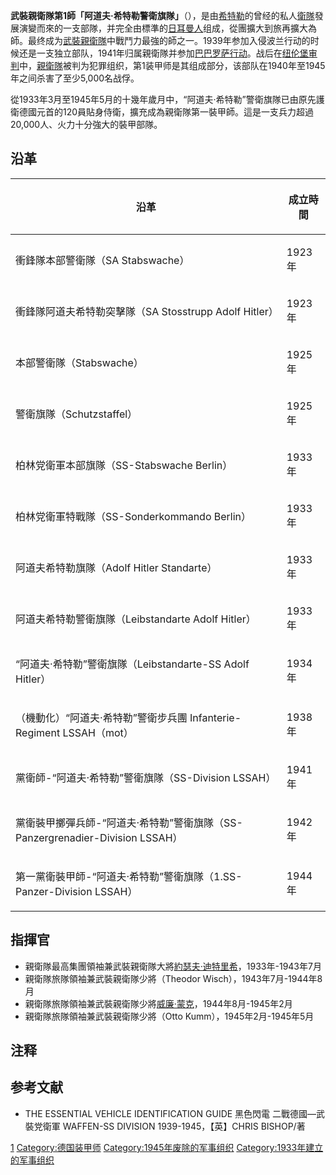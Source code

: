 {{Unreferenced |time=2010-08-14T07:36:49+00:00 }}
{{noteTA
|G1=Military
|G2=地名
}}
{{Infobox Military Unit
|unit_name=武裝親衛隊第1師
|image=[[File:1._SS-Panzer-Division_Leibstandarte-SS_Adolf_Hitler.svg|125px]]
|dates=1923年至1945年
|country={{flag|Nazi Germany}}
|branch=[[武装党卫队|武装党卫队]]
|type=裝甲师
|named_for= [[阿道夫·希特勒|阿道夫·希特勒]]
|motto= 吾之荣誉即忠诚
|colors= 黑色
|march= <!--军歌-->
|mascot= 鑰匙
|battles=[[薩爾(國際管轄時期)|1935年重占薩爾]]<br />[[萊因蘭|1936年重占萊因非武裝區]]<br />[[德奧合併|1938年進佔奧地利]]<br />[[蘇台德區問題|1939年占領捷克斯洛伐克]]<br />[[波蘭戰役|1939年入侵波蘭]]<br />[[法國戰役|1940年入侵低地國與法國]]<br />[[希臘戰役|1941年入侵巴爾幹]]<br />[[巴巴羅薩行動|1941年-1942年入侵蘇聯]]<br />[[第三次卡爾可夫戰役|1943年卡爾可夫戰役]]<br />[[義大利攻防戰_(二戰)|1943年義大利戰役]]<br />[[庫爾斯克战役|1943年庫爾斯克战役]]<br />[[諾曼第戰役|1944年西線]]<br />[[盧提西行動|盧提西行動]]<br />[[法萊茲包圍戰|法萊茲包圍戰]]<br />[[突出部之役|阿登反擊戰]]<br />[[巴拉頓湖戰役|1945年東方戰線]]
|notable_commanders = {{unbulleted list|[[约瑟夫·迪特里希|约瑟夫·迪特里希]] | {{Tsl|en|Theoder Wisch|提奧多·维施}} |[[威廉·蒙克|威廉·蒙克]] |{{Tsl|en|Otto Kumm|奥托·库姆}} }}
}}
'''武裝親衛隊第1師「阿道夫·希特勒警衛旗隊」'''（{{lang-de|'''1. SS-Division Leibstandarte-SS Adolf Hitler'''}}），是由[[希特勒|希特勒]]的曾经的私人[[保鏢|衛隊]]發展演變而來的一支部隊，并完全由標準的[[日耳曼人|日耳曼人]]组成，從團擴大到旅再擴大為師。最终成为[[武裝親衛隊|武裝親衛隊]]中戰鬥力最強的師之一。1939年参加入侵波兰行动的时候还是一支独立部队，1941年归属親衛隊并参加[[巴巴罗萨行动|巴巴罗萨行动]]。战后在[[纽伦堡审判|纽伦堡审判]]中，[[親衛隊|親衛隊]]被判为犯罪组织，第1装甲师是其组成部分，该部队在1940年至1945年之间杀害了至少5,000名战俘。

從1933年3月至1945年5月的十幾年歲月中，“阿道夫·希特勒”警衛旗隊已由原先護衛德國元首的120員貼身侍衛，擴充成為親衛隊第一裝甲師。這是一支兵力超過20,000人、火力十分強大的裝甲部隊。

== 沿革 ==

{| class="wikitable"
|-
! '''沿革''' !! '''成立時間'''
|-
| 衝鋒隊本部警衛隊（SA Stabswache） || 1923年
|-
| 衝鋒隊阿道夫希特勒突擊隊（SA Stosstrupp Adolf Hitler） || 1923年
|-
|     本部警衛隊（Stabswache） || 1925年
|-
|     警衛旗隊（Schutzstaffel） || 1925年
|-
| 柏林党衛軍本部旗隊（SS-Stabswache Berlin） || 1933年
|-
| 柏林党衛軍特戰隊（SS-Sonderkommando Berlin） || 1933年
|-
| 阿道夫希特勒旗隊（Adolf Hitler Standarte） || 1933年
|-
| 阿道夫希特勒警衛旗隊（Leibstandarte Adolf Hitler） || 1933年
|-
| “阿道夫·希特勒”警衛旗隊（Leibstandarte-SS Adolf Hitler）|| 1934年
|-
| （機動化）“阿道夫·希特勒”警衛步兵團 Infanterie-Regiment LSSAH（mot） || 1938年
|-
| 黨衛師-“阿道夫·希特勒”警衛旗隊（SS-Division LSSAH） || 1941年
|-
| 黨衛裝甲擲彈兵師-“阿道夫·希特勒”警衛旗隊（SS-Panzergrenadier-Division LSSAH） || 1942年
|-
| 第一黨衛裝甲師-“阿道夫·希特勒”警衛旗隊（1.SS-Panzer-Division LSSAH） || 1944年
|}

== 指揮官 ==

*親衛隊最高集團領袖兼武裝親衛隊大將[[約瑟夫·迪特里希|約瑟夫·迪特里希]]，1933年-1943年7月
*親衛隊旅隊領袖兼武裝親衛隊少將{{Tsl|en|Theodor Wisch|提奧多·威施}}（Theodor Wisch），1943年7月-1944年8月
*親衛隊旅隊領袖兼武裝親衛隊少將[[威廉·蒙克|威廉·蒙克]]，1944年8月-1945年2月
*親衛隊旅隊領袖兼武裝親衛隊少將{{Tsl|en|Otto Kumm|奧托·庫姆}}（Otto Kumm），1945年2月-1945年5月

== 注释 ==
==参考文献==
*THE ESSENTIAL VEHICLE IDENTIFICATION GUIDE 黑色閃電 二戰德國—武裝党衛軍 WAFFEN-SS DIVISION 1939-1945，【英】CHRIS BISHOP/著
{{SS Divisions}}
{{SS organizations}}

{{Authority control}}
[[Category:武裝親衛隊的師級單位|1]]
[[Category:德国装甲师|Category:德国装甲师]]
[[Category:1945年废除的军事组织|Category:1945年废除的军事组织]]
[[Category:1933年建立的军事组织|Category:1933年建立的军事组织]]